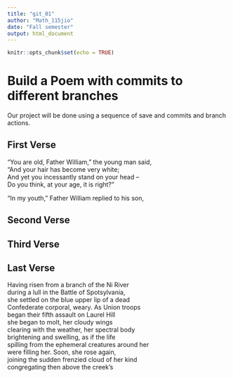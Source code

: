 ---
title: "git_01"
author: "Math_115jio"
date: "Fall semester"
output: html_document
---

```{r setup, include=FALSE}
knitr::opts_chunk$set(echo = TRUE)
```
# Build a Poem with commits to different branches
Our project will be done using a sequence of save and commits and branch actions.
<!-- Do not modify or change any text in "!--" bracketed areas such as this --- these are instructions to
you, if you change any of this the git program will notice it and compromise your git merging strategy !-->

## First Verse 
<!--Put the first five lines of a poem by Lewis Carrol in this section!-->
“You are old, Father William,” the young man said,    
“And your hair has become very white;    
And yet you incessantly stand on your head –    
Do you think, at your age, it is right?”    

“In my youth,” Father William replied to his son,    

## Second Verse
<!--Put the first five lines of a poem by Robert Frost here!-->

## Third Verse
<!--Put the first two verses of The Walrus and the Carpenter here!-->

## Last Verse
<!--Put a short poem of your choice 8-20 lines,here!-->

Having risen from a branch of the Ni River    
during a lull in the Battle of Spotsylvania,    
she settled on the blue upper lip of a dead    
Confederate corporal, weary. As Union troops    
began their fifth assault on Laurel Hill    
she began to molt, her cloudy wings  
clearing with the weather, her spectral body  
brightening and swelling, as if the life  
spilling from the ephemeral creatures around her  
were filling her. Soon, she rose again,  
joining the sudden frenzied cloud of her kind  
congregating then above the creek's  